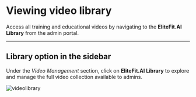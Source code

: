 # Viewing video library

Access all training and educational videos by navigating to the <strong>EliteFit.AI Library</strong> from the admin portal.

---

## Library option in the sidebar

<div style={{ display: 'flex', alignItems: 'center', gap: '2rem', flexWrap: 'wrap' }}>
  <div style={{ flex: 1, minWidth: '250px' }}>
    <p>
      Under the <em>Video Management</em> section, click on <strong>EliteFit.AI Library</strong> to explore and manage the full video collection available to admins.
    </p>
  </div>

  <div style={{ flex: 1, minWidth: '250px' }}>
    <img
        src="/img/Vidlib.webp"
        alt="videolibrary"
        />
  </div>
</div>